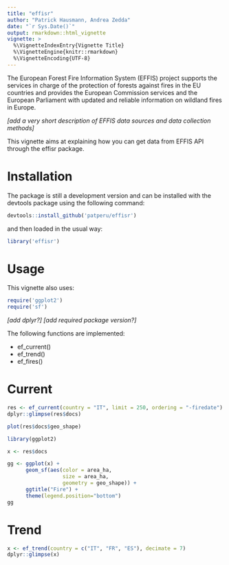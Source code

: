 ```yaml
---
title: "effisr"
author: "Patrick Hausmann, Andrea Zedda"
date: "`r Sys.Date()`"
output: rmarkdown::html_vignette
vignette: >
  %\VignetteIndexEntry{Vignette Title}
  %\VignetteEngine{knitr::rmarkdown}
  %\VignetteEncoding{UTF-8}
---
```



The European Forest Fire Information System (EFFIS) project supports the services in charge of the protection of forests against fires in the EU countries and provides the European Commission services and the European Parliament with updated and reliable information on wildland fires in Europe.

*[add a very short description of EFFIS data sources and data collection methods]*

This vignette aims at explaining how you can get data from EFFIS API through the effisr package.


# Installation
The package is still a development version and can be installed with the devtools package using the following command:

```r
devtools::install_github('patperu/effisr')
```

and then loaded in the usual way:

```r
library('effisr')
```

# Usage

This vignette also uses:

```r
require('ggplot2')
require('sf')
```
 *[add dplyr?]*
 *[add required package version?]*

The following functions are implemented:

* ef_current()
* ef_trend()
* ef_fires()

# Current

```r
res <- ef_current(country = "IT", limit = 250, ordering = "-firedate")
dplyr::glimpse(res$docs)
```


```r
plot(res$docs$geo_shape)
```

```r
library(ggplot2)

x <- res$docs

gg <- ggplot(x) +
      geom_sf(aes(color = area_ha,
                  size = area_ha, 
                  geometry = geo_shape)) +
      ggtitle("Fire") +
      theme(legend.position="bottom") 
gg
```


# Trend

```r
x <- ef_trend(country = c("IT", "FR", "ES"), decimate = 7)
dplyr::glimpse(x)
```

